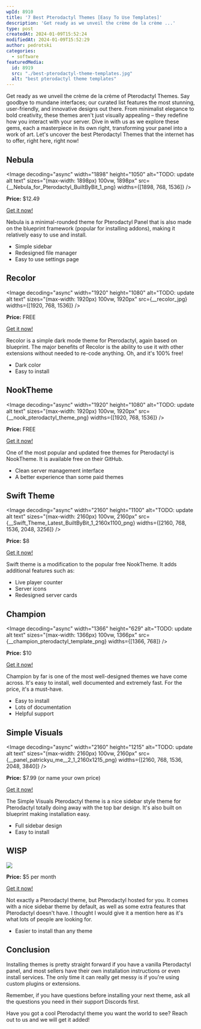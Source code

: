 ```yaml
---
wpId: 8910
title: '7 Best Pterodactyl Themes [Easy To Use Templates]'
description: 'Get ready as we unveil the crème de la crème ...'
type: post
createdAt: 2024-01-09T15:52:24
modifiedAt: 2024-01-09T15:52:29
author: pedrotski
categories:
  - software
featuredMedia:
  id: 8919
  src: "./best-pterodactyl-theme-templates.jpg"
  alt: "best pterodactyl theme templates"
---
```





Get ready as we unveil the crème de la crème of Pterodactyl Themes. Say goodbye to mundane interfaces; our curated list features the most stunning, user-friendly, and innovative designs out there. From minimalist elegance to bold creativity, these themes aren't just visually appealing – they redefine how you interact with your server. Dive in with us as we explore these gems, each a masterpiece in its own right, transforming your panel into a work of art. Let's uncover the best Pterodactyl Themes that the internet has to offer, right here, right now!

## Nebula

<Image decoding="async" width="1898" height="1050" alt="TODO: update alt text" sizes="(max-width: 1898px) 100vw, 1898px" src={__Nebula_for_Pterodactyl_BuiltByBit_1_png} widths={[1898, 768, 1536]} />

**Price:** $12.49

[Get it now!](https://builtbybit.com/resources/nebula-for-pterodactyl.32442/?ref=280778)

Nebula is a minimal-rounded theme for Pterodactyl Panel that is also made on the blueprint framework (popular for installing addons), making it relatively easy to use and install.

*   Simple sidebar
*   Redesigned file manager
*   Easy to use settings page

## Recolor

<Image decoding="async" width="1920" height="1080" alt="TODO: update alt text" sizes="(max-width: 1920px) 100vw, 1920px" src={__recolor_jpg} widths={[1920, 768, 1536]} />

**Price:** FREE

[Get it now!](https://www.sourcexchange.net/products/recolor)

Recolor is a simple dark mode theme for Pterodactyl, again based on blueprint. The major benefits of Recolor is the ability to use it with other extensions without needed to re-code anything. Oh, and it's 100% free!

*   Dark color
*   Easy to install

## NookTheme

<Image decoding="async" width="1920" height="1080" alt="TODO: update alt text" sizes="(max-width: 1920px) 100vw, 1920px" src={__nook_pterodactyl_theme_png} widths={[1920, 768, 1536]} />

**Price:** FREE

[Get it now!](https://github.com/Nookure/NookTheme)

One of the most popular and updated free themes for Pterodactyl is NookTheme. It is available free on their GitHub.

*   Clean server management interface
*   A better experience than some paid themes

## Swift Theme

<Image decoding="async" width="2160" height="1100" alt="TODO: update alt text" sizes="(max-width: 2160px) 100vw, 2160px" src={__Swift_Theme_Latest_BuiltByBit_1_2160x1100_png} widths={[2160, 768, 1536, 2048, 3256]} />

**Price:** $8

[Get it now!](https://builtbybit.com/resources/swift-theme-latest.35722/?ref=280778)

Swift theme is a modification to the popular free NookTheme. It adds additional features such as:

*   Live player counter
*   Server icons
*   Redesigned server cards

## Champion

<Image decoding="async" width="1366" height="629" alt="TODO: update alt text" sizes="(max-width: 1366px) 100vw, 1366px" src={__champion_pterodactyl_template_png} widths={[1366, 768]} />

**Price:** $10

[Get it now!](https://builtbybit.com/resources/champion-pterodactyl-theme.32386/?ref=280778)

Champion by far is one of the most well-designed themes we have come across. It's easy to install, well documented and extremely fast. For the price, it's a must-have.

*   Easy to install
*   Lots of documentation
*   Helpful support

## Simple Visuals

<Image decoding="async" width="2160" height="1215" alt="TODO: update alt text" sizes="(max-width: 2160px) 100vw, 2160px" src={__panel_patrickyu_me__2_1_2160x1215_png} widths={[2160, 768, 1536, 2048, 3840]} />

**Price:** $7.99 (or name your own price)

[Get it now!](https://builtbybit.com/resources/simple-visuals.36709/?ref=280778)

The Simple Visuals Pterodactyl theme is a nice sidebar style theme for Pterodactyl totally doing away with the top bar design. It's also built on blueprint making installation easy.

*   Full sidebar design
*   Easy to install

## WISP

![](@assets/images/posts/pterodactyl-themes/image-2.png)

**Price:** $5 per month

[Get it now!](https://wisp.gg/)

Not exactly a Pterodactyl theme, but Pterodactyl hosted for you. It comes with a nice sidebar theme by default, as well as some extra features that Pterodactyl doesn't have. I thought I would give it a mention here as it's what lots of people are looking for.

*   Easier to install than any theme

## Conclusion

Installing themes is pretty straight forward if you have a vanilla Pterodactyl panel, and most sellers have their own installation instructions or even install services. The only time it can really get messy is if you're using custom plugins or extensions.

Remember, if you have questions before installing your next theme, ask all the questions you need in their support Discords first.

Have you got a cool Pterodactyl theme you want the world to see? Reach out to us and we will get it added!